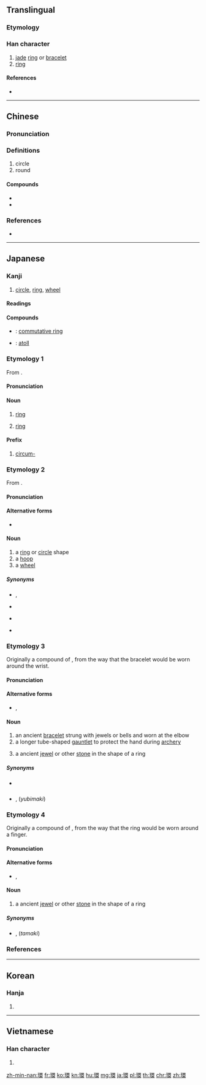 {{also|环}}
==Translingual==

===Etymology===
{{Han compound|玉|睘|c1=s|c2=p|t1=jade|ls=psc}}

===Han character===
{{Han char|rn=96|rad=玉|as=13|sn=17|four=16132|canj=MGWLV|ids=⿰𤣩睘}}

# [[jade]] [[ring]] or [[bracelet]]
# [[ring]]

====References====
* {{Han ref|kx=0743.170|dkj=21287|dj=1152.140|hdz=21140.050|uh=74B0|ud=29872|bh=C0F4|bd=49396}}

----

==Chinese==
{{zh-forms|s=环}}

===Pronunciation===
{{zh-pron
|m=huán
|c=waan4
|h=pfs=
|md=
|mn=khoân/hoân |mn_note = khoân - vernacular; hoân - literary
|w=
|mc=y
|oc=y
|cat=
}}

===Definitions===
{{zh-hanzi}}

# circle
# round

====Compounds====
* {{zh-l|環境}}
* {{zh-l|環保}}

===References===
* {{thcwd|12261}}

----

==Japanese==

===Kanji===
{{ja-kanji|grade=c|rs=玉17}}

# [[circle]], [[ring]], [[wheel]]

====Readings====
{{ja-readings
|goon=[[げん]] (gen) {{non-joyo-reading}}, {{qualifier|historical}} [[ぐゑん]] (gwen))
|kanon=[[かん]] (kan), {{qualifier|historical}} [[くわん]] (kwan)
|kun=[[わ]] (wa), [[たまき]] (tamaki), [[ゆびまき]] (yubimaki)
|nanori=[[たま]] (tama)
}}

====Compounds====
{{der-top|Compounds}}
* {{ja-r|可換環|かかんかん}}: [[commutative ring]]
* {{ja-r|環礁|かんしょう}}: [[atoll]]
{{der-bottom}}

===Etymology 1===
{{ja-kanjitab|かん|yomi=o}}
From {{etyl|ltc|ja|sort=かん}} {{m|zh|環|tr=hwæn}}.

====Pronunciation====
{{ja-pron|yomi=kanon|かん|acc=1|acc_ref=DJR,NHK}}

====Noun====
{{ja-noun|かん|hhira=くわん}}

# [[ring]]
# {{label|ja|algebra|sort=かん}} [[ring]]

====Prefix====
{{ja-pos|prefix|かん|hhira=くわん}}

# [[circum-]]

===Etymology 2===
{{ja-kanjitab|yomi=k|わ}}
From {{etyl|ojp|ja|sort=わ}}.

====Pronunciation====
{{ja-pron|yomi=k|わ|acc=1|acc_ref=DJR}}

====Alternative forms====
* {{ja-l|輪}}

====Noun====
{{ja-noun|わ}}

# a [[ring]] or [[circle]] shape {{qualifier|such as a ring for a finger, or Saturn's rings}}
# a [[hoop]] {{qualifier|such as for a [[barrel]]}}
# a [[wheel]] {{qualifier|as of a vehicle}}

=====Synonyms=====
* {{sense|circle shape}} {{ja-r|丸|まる}}, {{ja-r|円形|えんけい}}
* {{sense|finger ring}} {{ja-r|指輪|ゆびわ}}
* {{sense|barrel hoop}} {{ja-r|箍|たが}}
* {{sense|vehicle wheel}} {{ja-r|車輪|しゃりん}}

===Etymology 3===
{{ja-kanjitab|たまき|yomi=k}}
Originally a compound of {{compound|lang=ja|sort=たまき|手|tr1=ta|t1=hand|pos1=ancient combining form of modern ''te''|巻き|tr2=maki|t2=winding, wrapping|pos2=the {{m|ja|連用形|tr=ren'yōkei||continuative or stem form}} of verb {{m|ja|巻く}} ''maku'', “to wind, to wrap”}}, from the way that the bracelet would be worn around the wrist.

====Pronunciation====
{{ja-pron|yomi=k|たまき|acc=1|acc_ref=DJR,NHK}}

====Alternative forms====
* {{ja-l|手纏}}, {{ja-l|鐶}}

====Noun====
{{ja-noun|たまき}}

# an ancient [[bracelet]] strung with jewels or bells and worn at the elbow
# a longer tube-shaped [[gauntlet]] to protect the hand during [[archery]]
# {{label|ja|sort=たまき|obsolete}} a ancient [[jewel]] or other [[stone]] in the shape of a ring

=====Synonyms=====
* {{sense|archery gauntlet}} {{ja-r|手覆|たおおい}}
* {{sense|ring}} {{ja-r|指輪|ゆびわ}}, {{lang|ja|環}} (''yubimaki'') {{qualifier|see below}}

===Etymology 4===
{{ja-kanjitab|yomi=k|ゆびまき}}
Originally a compound of {{compound|lang=ja|sort=ゆびまき|指|tr1=yubi|t1=finger|pos1=ancient combining form of modern ''te''|巻き|tr2=maki|t2=winding, wrapping|pos2=the {{m|ja|連用形|tr=ren'yōkei||continuative or stem form}} of verb {{m|ja|巻く}} ''maku'', “to wind, to wrap”}}, from the way that the ring would be worn around a finger.

====Pronunciation====
{{ja-pron|yomi=k|ゆびまき}}

====Alternative forms====
* {{ja-l|指巻}}, {{ja-l|鐶}}

====Noun====
{{ja-noun|ゆびまき}}

# {{label|ja|sort=ゆびまき|obsolete}} a ancient [[jewel]] or other [[stone]] in the shape of a ring

=====Synonyms=====
* {{ja-r|指輪|ゆびわ}}, {{lang|ja|環}} (''tamaki'') {{qualifier|see above}}

===References===
<references/>

----

==Korean==

===Hanja===
{{ko-hanja|hangeul=환|eumhun=|rv=hwan|mr=hwan|y=hwan}}

# {{defn|lang=ko|sort=玉13}}

----

==Vietnamese==

===Han character===
{{vi-hantu|hoàn|rs=玉13}}

# {{defn|lang=vi|sort=玉13}}

[[zh-min-nan:環]]
[[fr:環]]
[[ko:環]]
[[kn:環]]
[[hu:環]]
[[mg:環]]
[[ja:環]]
[[pl:環]]
[[th:環]]
[[chr:環]]
[[zh:環]]